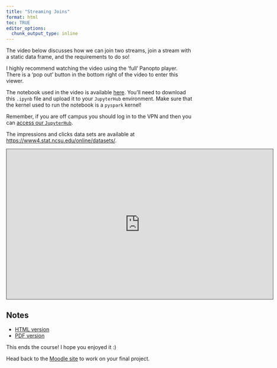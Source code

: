 ```yaml
---
title: "Streaming Joins"
format: html
toc: TRUE
editor_options: 
  chunk_output_type: inline
---
```


The video below discusses how we can join two streams, join a stream with a static data frame, and the requirements to do so!

I highly recommend watching the video using the 'full' Panopto player. There is a 'pop out' button in the bottom right of the video to enter this viewer.

The notebook used in the video is available <a href = "04_Streaming_Data/Streaming_Data_Notebook.ipynb" target = "_blank">here</a>. You'll need to download this `.ipynb` file and upload it to your `JupyterHub` environment. Make sure that the kernel used to run the notebook is a `pyspark` kernel!

Remember, if you are off campus you should log in to the VPN and then you can [access our `JupyterHub`](https://jhub.cos.ncsu.edu/).

The impressions and clicks data sets are available at <a href = "https://www4.stat.ncsu.edu/online/datasets/" target = "_blank">https://www4.stat.ncsu.edu/online/datasets/</a>.

```{=html}
<iframe src="https://ncsu.hosted.panopto.com/Panopto/Pages/Embed.aspx?id=4513f039-a9e3-46d0-bb89-b2b1004a3847&autoplay=false&offerviewer=true&showtitle=true&showbrand=true&captions=false&interactivity=all" height="405" width="720" style="border: 1px solid #464646;" allowfullscreen allow="autoplay" aria-label="Panopto Embedded Video Player" aria-description="06-Streaming Joins" ></iframe>
```

## Notes

- <a href = "06-Streaming_Joins.html" target = "_blank">HTML version</a>
- <a href = "PDFs/06-Streaming_Joins.pdf" target = "_blank">PDF version</a>

This ends the course! I hope you enjoyed it :)

Head back to the <a href = "https://wolfware.ncsu.edu/" target = "_blank">Moodle site</a> to work on your final project.